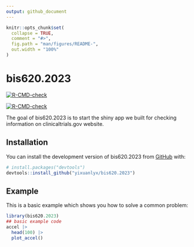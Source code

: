 ```yaml
---
output: github_document
---
```


<!-- README.md is generated from README.Rmd. Please edit that file -->

```r
knitr::opts_chunk$set(
  collapse = TRUE,
  comment = "#>",
  fig.path = "man/figures/README-",
  out.width = "100%"
)
```

# bis620.2023

<!-- badges: start -->
[![R-CMD-check](https://github.com/yixuanlyx/bis620.2023/actions/workflows/R-CMD-check.yaml/badge.svg)](https://github.com/yixuanlyx/bis620.2023/actions/workflows/R-CMD-check.yaml)
<!-- badges: end -->

<!-- badges: start -->
[![R-CMD-check](https://github.com/yixuanlyx/bis620.2023/actions/workflows/test-coverage.yaml/badge.svg)](https://github.com/yixuanlyx/bis620.2023/actions/workflows/test-coverage.yaml)
<!-- badges: end -->

The goal of bis620.2023 is to start the shiny app we built for checking information on clinicaltrials.gov website. 

## Installation

You can install the development version of bis620.2023 from [GitHub](https://github.com/) with:

``` r
# install.packages("devtools")
devtools::install_github("yixuanlyx/bis620.2023")
```

## Example

This is a basic example which shows you how to solve a common problem:

```r
library(bis620.2023)
## basic example code
accel |> 
  head(100) |> 
  plot_accel()
```

